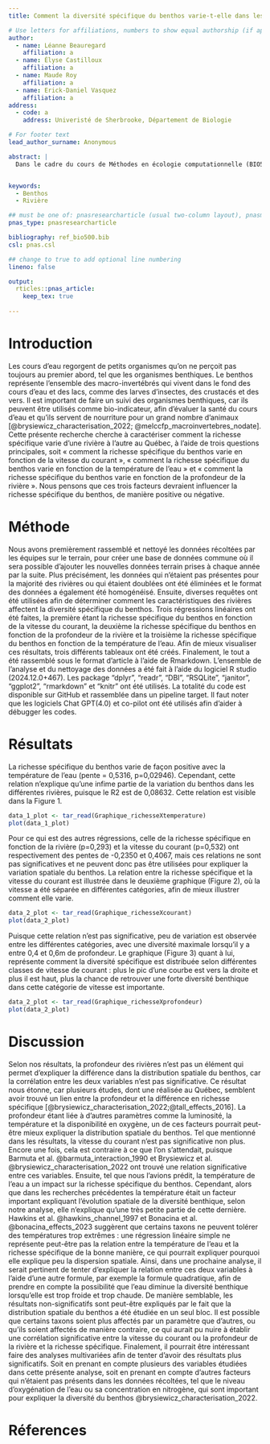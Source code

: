 ```yaml
---
title: Comment la diversité spécifique du benthos varie-t-elle dans les rivières du Québec?

# Use letters for affiliations, numbers to show equal authorship (if applicable) and to indicate the corresponding author
author:
  - name: Léanne Beauregard
    affiliation: a
  - name: Élyse Castilloux
    affiliation: a
  - name: Maude Roy
    affiliation: a
  - name: Erick-Daniel Vasquez
    affiliation: a
address:
  - code: a
    address: Univeristé de Sherbrooke, Département de Biologie

# For footer text
lead_author_surname: Anonymous

abstract: |
  Dans le cadre du cours de Méthodes en écologie computationnelle (BIO500) nous avons analysé les données de 43 rivières, récoltées entre 2016 et 2021, sur la biodiversité benthique sur les rivières du Québec. Plus précisément, nous avons cherché à comprendre comment la diversité spécifique du benthos varie en fonction de la vitesse du courant, de la profondeur de la rivière et de la température de l’eau. Contrairement à ce que nous pensions, les résultats démontrent que seule la température de l’eau affecte significativement la richesse spécifique du benthos, mais que ce facteur n’explique qu’une infime partie de sa variance spatiale.


keywords:
  - Benthos
  - Rivière

## must be one of: pnasresearcharticle (usual two-column layout), pnasmathematics (one column layout), or pnasinvited (invited submissions only)
pnas_type: pnasresearcharticle

bibliography: ref_bio500.bib
csl: pnas.csl

## change to true to add optional line numbering
lineno: false

output: 
  rticles::pnas_article:
    keep_tex: true
  
---
```


Introduction 
========================================

Les cours d’eau regorgent de petits organismes qu’on ne perçoit pas toujours au premier abord, tel que les organismes benthiques. Le benthos représente l’ensemble des macro-invertébrés qui vivent dans le fond des cours d’eau et des lacs, comme des larves d’insectes, des crustacés et des vers. Il est important de faire un suivi des organismes benthiques, car ils peuvent être utilisés comme bio-indicateur, afin d’évaluer la santé du cours d’eau et qu’ils servent de nourriture pour un grand nombre d’animaux [@brysiewicz_characterisation_2022; @melccfp_macroinvertebres_nodate]. Cette présente recherche cherche à caractériser comment la richesse spécifique varie d’une rivière à l’autre au Québec, à l’aide de trois questions principales, soit « comment la richesse spécifique du benthos varie en fonction de la vitesse du courant », « comment la richesse spécifique du benthos varie en fonction de la température de l’eau » et « comment la richesse spécifique du benthos varie en fonction de la profondeur de la rivière ». Nous pensons que ces trois facteurs devraient influencer la richesse spécifique du benthos, de manière positive ou négative.

Méthode 
========================================
Nous avons premièrement rassemblé et nettoyé les données récoltées par les équipes sur le terrain, pour créer une base de données commune où il sera possible d'ajouter les nouvelles données terrain prises à chaque année par la suite. Plus précisément, les données qui n’étaient pas présentes pour la majorité des rivières ou qui étaient doublées ont été éliminées et le format des données a également été homogénéisé. Ensuite, diverses requêtes ont été utilisées afin de déterminer comment les caractéristiques des rivières affectent la diversité spécifique du benthos. Trois régressions linéaires ont été faites, la première étant la richesse spécifique du benthos en fonction de la vitesse du courant, la deuxième la richesse spécifique du benthos en fonction de la profondeur de la rivière et la troisième la richesse spécifique du benthos en fonction de la température de l’eau. Afin de mieux visualiser ces résultats, trois différents tableaux ont été créés. Finalement, le tout a été rassemblé sous le format d’article à l’aide de Rmarkdown. L’ensemble de l’analyse et du nettoyage des données a été fait à l’aide du logiciel R studio (2024.12.0+467). Les package "dplyr", "readr", "DBI", "RSQLite", "janitor", "ggplot2", "rmarkdown" et "knitr" ont été utilisés. La totalité du code est disponible sur GitHub et rassemblée dans un pipeline target. Il faut noter que les logiciels Chat GPT(4.0) et co-pilot ont été utilisés afin d’aider à débugger les codes.

Résultats 
========================================
La richesse spécifique du benthos varie de façon positive avec la température de l’eau (pente = 0,5316, p=0,02946). Cependant, cette relation n’explique qu’une infime partie de la variation du benthos dans les différentes rivières, puisque le R2 est de 0,08632. Cette relation est visible dans la Figure 1.

```r
data_1_plot <- tar_read(Graphique_richesseXtemperature)
plot(data_1_plot)
```


Pour ce qui est des autres régressions, celle de la richesse spécifique en fonction de la rivière (p=0,293) et la vitesse du courant (p=0,532) ont respectivement des pentes de -0,2350 et 0,4067, mais ces relations ne sont pas significatives et ne peuvent donc pas être utilisées pour expliquer la variation spatiale du benthos. La relation entre la richesse spécifique et la vitesse du courant est illustrée dans le deuxième graphique (Figure 2), où la vitesse a été séparée en différentes catégories, afin de mieux illustrer comment elle varie. 

```r
data_2_plot <- tar_read(Graphique_richesseXcourant)
plot(data_2_plot)
```

Puisque cette relation n’est pas significative, peu de variation est observée entre les différentes catégories, avec une diversité maximale lorsqu’il y a entre 0,4 et 0,6m de profondeur. Le graphique (Figure 3) quant à lui, représente comment la diversité spécifique est distribuée selon différentes classes de vitesse de courant : plus le pic d’une courbe est vers la droite et plus il est haut, plus la chance de retrouver une forte diversité benthique dans cette catégorie de vitesse est importante. 

```r
data_2_plot <- tar_read(Graphique_richesseXprofondeur)
plot(data_2_plot)
```


Discussion 
========================================
Selon nos résultats, la profondeur des rivières n’est pas un élément qui permet d’expliquer la différence dans la distribution spatiale du benthos, car la corrélation entre les deux variables n’est pas significative. Ce résultat nous étonne, car plusieurs études, dont une réalisée au Québec, semblent avoir trouvé un lien entre la profondeur et la différence en richesse spécifique [@brysiewicz_characterisation_2022;@tall_effects_2016]. La profondeur étant liée à d’autres paramètres comme la luminosité, la température et la disponibilité en oxygène, un de ces facteurs pourrait peut-être mieux expliquer la distribution spatiale du benthos.
Tel que mentionné dans les résultats, la vitesse du courant n’est pas significative non plus. Encore une fois, cela est contraire à ce que l’on s’attendait, puisque Barmuta et al. @barmuta_interaction_1990 et Brysiewicz et al. @brysiewicz_characterisation_2022 ont trouvé une relation significative entre ces variables. 
Ensuite, tel que nous l’avions prédit, la température de l’eau a un impact sur la richesse spécifique du benthos. Cependant, alors que dans les recherches précédentes la température était un facteur important expliquant l’évolution spatiale de la diversité benthique, selon notre analyse, elle n’explique qu’une très petite partie de cette dernière. Hawkins et al. @hawkins_channel_1997 et Bonacina et al. @bonacina_effects_2023 suggèrent que certains taxons ne peuvent tolérer des températures trop extrêmes : une régression linéaire simple ne représente peut-être pas la relation entre la température de l’eau et la richesse spécifique de la bonne manière, ce qui pourrait expliquer pourquoi elle explique peu la dispersion spatiale. Ainsi, dans une prochaine analyse, il serait pertinent de tenter d’expliquer la relation entre ces deux variables à l’aide d’une autre formule, par exemple la formule quadratique, afin de prendre en compte la possibilité que l’eau diminue la diversité benthique lorsqu’elle est trop froide et trop chaude. 
De manière semblable, les résultats non-significatifs sont peut-être expliqués par le fait que la distribution spatiale du benthos a été étudiée en un seul bloc. Il est possible que certains taxons soient plus affectés par un paramètre que d’autres, ou qu’ils soient affectés de manière contraire, ce qui aurait pu nuire à établir une corrélation significative entre la vitesse du courant ou la profondeur de la rivière et la richesse spécifique.
Finalement, il pourrait être intéressant faire des analyses multivariées afin de tenter d’avoir des résultats plus significatifs. Soit en prenant en compte plusieurs des variables étudiées dans cette présente analyse, soit en prenant en compte d’autres facteurs qui n’étaient pas présents dans les données récoltées, tel que le niveau d’oxygénation de l’eau ou sa concentration en nitrogène, qui sont important pour expliquer la diversité du benthos @brysiewicz_characterisation_2022. 


Réferences {#references .unnumbered}
========================================



<!-- Leave these lines as they are at the end of your .Rmd file to ensure placement of methods & acknowledgements sections before the references-->
\showmatmethods
\showacknow
\pnasbreak
